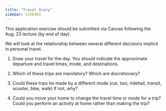 ```yaml
---
title: "Travel Diary"
sidebar: CIVE461
---
```


::: callout-important
This application exercise should be submitted via Canvas following the Aug. 23 lecture (by end of day).
:::

We will look at the relationship between several different decisions implicit in personal travel.


1. Draw your travel for the day. You should indicate the approximate departure and travel times, mode, and destinations.

2.	Which of these trips are mandatory? Which are discretionary?

3.	Could these trips be made by a different mode (car, taxi, ridehail, transit, scooter, bike, walk) If not, why?

4.	Could you move your home to change the travel time or mode for a trip? Could you perform an activity at home rather than making the trip?